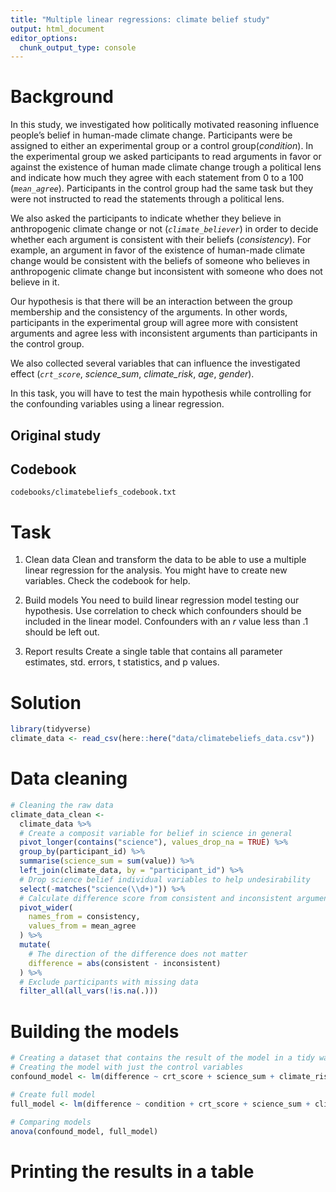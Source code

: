 ```yaml
---
title: "Multiple linear regressions: climate belief study"
output: html_document
editor_options: 
  chunk_output_type: console
---
```


# Background
In this study, we investigated how politically motivated reasoning influence people's belief in human-made climate change. Participants were be assigned to either an experimental group or a control group(_condition_). In the experimental group we asked participants to read arguments in favor or against the existence of human made climate change trough a political lens and indicate how much they agree with each statement from 0 to a 100 (_`mean_agree`_). Participants in the control group had the same task but they were not instructed to read the statements through a political lens.

We also asked the participants to indicate whether they believe in anthropogenic climate change or not (_`climate_believer`_) in order to decide whether each argument is consistent with their beliefs (_consistency_). For example, an argument in favor of the existence of human-made climate change would be consistent with the beliefs of someone who believes in anthropogenic climate change but inconsistent with someone who does not believe in it. 

Our hypothesis is that there will be an interaction between the group membership and the consistency of the arguments. In other words, participants in the experimental group will agree more with consistent arguments and agree less with inconsistent arguments than participants in the control group.

We also collected several variables that can influence the investigated effect (_`crt_score`_, _science_sum_, _climate_risk_, _age_, _gender_).

In this task, you will have to test the main hypothesis while controlling for the confounding variables using a linear regression.

## Original study


## Codebook
`codebooks/climatebeliefs_codebook.txt`

# Task
1) Clean data
Clean and transform the data to be able to use a multiple linear regression for the analysis. You might have to create new variables. Check the codebook for help.

2) Build models
You need to build linear regression model testing our hypothesis. Use correlation to check which confounders should be included in the linear model. Confounders with an _r_ value less than .1 should be left out.

3) Report results
Create a single table that contains all parameter estimates, std. errors, t statistics, and p values.

# Solution
```r
library(tidyverse)
climate_data <- read_csv(here::here("data/climatebeliefs_data.csv"))
```

# Data cleaning
```r
# Cleaning the raw data
climate_data_clean <- 
  climate_data %>% 
  # Create a composit variable for belief in science in general
  pivot_longer(contains("science"), values_drop_na = TRUE) %>% 
  group_by(participant_id) %>% 
  summarise(science_sum = sum(value)) %>% 
  left_join(climate_data, by = "participant_id") %>% 
  # Drop science belief individual variables to help undesirability
  select(-matches("science(\\d+)")) %>% 
  # Calculate difference score from consistent and inconsistent arguments
  pivot_wider(
    names_from = consistency,
    values_from = mean_agree
  ) %>% 
  mutate(
    # The direction of the difference does not matter
    difference = abs(consistent - inconsistent)
  ) %>% 
  # Exclude participants with missing data
  filter_all(all_vars(!is.na(.)))
```

# Building the models
```r
# Creating a dataset that contains the result of the model in a tidy way
# Creating the model with just the control variables
confound_model <- lm(difference ~ crt_score + science_sum + climate_risk + age + gender, data = climate_data_clean)

# Create full model
full_model <- lm(difference ~ condition + crt_score + science_sum + climate_risk + age + gender, data = climate_data_clean)

# Comparing models
anova(confound_model, full_model)
```

# Printing the results in a table
```r


```


